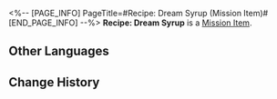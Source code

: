 <%-- [PAGE_INFO]
PageTitle=#Recipe: Dream Syrup (Mission Item)#
[END_PAGE_INFO] --%>
{{Item Infobox
|title       = Recipe: Dream Syrup
|id          = 150010
|image       = Item Recipe- Dream Syrup (Mission Item).png{{subst:void|<!--$UPLOAD:<<SpriteOutput/ItemFigures/408418.png>-<Item Recipe- Dream Syrup (Mission Item).png>-<Item Icons>>-->}}
|type        = Mission Item
|invCategory = Missions
|rarity      = 3
|effect      = 
|description = A unique creation from Penacony, this syrup serves as a non-addictive tranquilizer, offering an ineffable experience of serenity and delight for a certain duration.
}}
{{Description|''"Its manufacturer claims this syrup has all the benefits of religion and alcohol without any of their drawbacks."''}}
'''Recipe: Dream Syrup''' is a [[Mission Item]].

==Other Languages==
{{Other Languages
|en   = Recipe: Dream Syrup
|zhs  = 调饮材料：美梦糖浆
|zht  = 調飲材料：美夢糖漿
|ja   = カクテルの材料：スウィート・ドリームシロップ
|ko   = 음료 재료: 좋은꿈 시럽
|es   = Receta: Jarabe Dulces Sueños
|fr   = Recette&nbsp;: Sirop onirique
|ru   = Рецепт: Грёзный сироп
|th   = ส่วนผสมเครื่องดื่ม: Dream Syrup
|vi   = Nguyên Liệu Pha Chế: Siro Mộng Đẹp
|de   = Rezept: Traumsirup
|id   = Bahan Racikan: Dream Syrup
|pt   = Receita: Xarope Onírico
}}

==Change History==
{{Change History|2.1}}